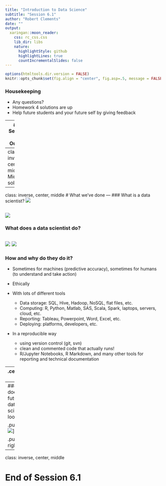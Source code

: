 ```yaml
---
title: "Introduction to Data Science"
subtitle: "Session 6.1"
author: "Robert Clements"
date: ""
output:
  xaringan::moon_reader:
    css: rc_css.css
    lib_dir: libs
    nature:
      highlightStyle: github
      highlightLines: true
      countIncrementalSlides: false
---
```


```r
options(htmltools.dir.version = FALSE)
knitr::opts_chunk$set(fig.align = "center", fig.asp=.5, message = FALSE, warning = FALSE)
```

### Housekeeping

- Any questions?
- Homework 4 solutions are up
- Help future students and your future self by giving feedback

---
### Session 6.1 Outline

- Review the midterm
- Review what we've done

---
class: inverse, center, middle
# Midterm solutions
---
class: inverse, center, middle
# What we've done 
---
### What is a data scientist? ![](pics/datascience_unicorn.png)

![](pics/moneyball.jpg)
---
### What does a data scientist do?

![](pics/lifecycle_enjoy.jpg) ![](pics/lifecycle_times.jpg)
---
### How and why do they do it?

- Sometimes for machines (predictive accuracy), sometimes for humans (to understand and take action)

- Ethically

- With lots of different tools
  + Data storage: SQL, Hive, Hadoop, NoSQL, flat files, etc.
  + Computing: R, Python, Matlab, SAS, Scala, Spark, laptops, servers, cloud, etc.
  + Reporting: Tableau, Powerpoint, Word, Excel, etc.
  + Deploying: platforms, developers, etc.

- In a reproducible way
  + using version control (git, svn)
  + clean and commented code that actually runs!
  + R/Jupyter Notebooks, R Markdown, and many other tools for reporting and technical documentation

---
.center[![](pics/lifecycle.png)]
---
### What does the future of data science look like?

.pull-left[![](pics/roomba_cat.gif)]

.pull-right[![](pics/hype.jpg)]

---
class: inverse, center, middle

# End of Session 6.1